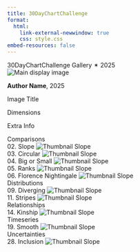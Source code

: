 ```yaml
---
title: 30DayChartChallenge 
format: 
  html:
    link-external-newwindow: true
    css: style.css
embed-resources: false
---
```

```{=html}

<main>
        <div class="page-header">
            <span class="main-title">30<wbr>Day<wbr>Chart<wbr>Challenge</span>
            <span class="sub-title"><span class="gradient-year">Gallery ✴ 2025</span>
        </div>


        <div class="gallery-container">

            <div class="main-image-container">
                <img id="mainImage"
                     src="https://placehold.co/800x600/cccccc/666666?text=Image+1"
                     alt="Main display image"
                     onerror="this.onerror=null; this.src='https://placehold.co/800x600/f87171/ffffff?text=Error+Loading';">
            </div>

            <div id="museumCard" class="museum-card">
                <p><strong id="cardAuthor">Author Name</strong>, 2025</p>
                <p id="cardTitle">Image Title</p>
                <p id="cardDims">Dimensions</p>
                <p id="cardInfo">Extra Info</p>
                <p id="cardLinkParagraph" class="link-paragraph" style="display: none;"> <a id="cardLink" href="#" target="_blank" rel="noopener noreferrer">
                        <span class="material-symbols-outlined">link</span> <span id="cardLinkText">R Code</span>
                    </a>
                </p>
            </div>

            <div class="thumbnail-groups-container">

                <div class="thumbnail-row">
                    <span class="week-label">Comparisons</span>
                    <div class="thumbnail-group-scroll">
                        
                        <div class="thumbnail-item">
                            <span class="title">02. Slope</span>          
                            <img src="https://raw.githubusercontent.com/fazilasadia/30DayChartChallenge/main/2025/Images/02.png"
                                 alt="Thumbnail Slope"
                                 class="thumbnail thumbnail-active" onclick="changeImage(this)"
                                 data-large-src="https://raw.githubusercontent.com/fazilasadia/30DayChartChallenge/main/2025/Images/02.png"
                                 data-author="Fazila Sadia"
                                 data-title="02. Slope"
                                 
                                 data-url="https://raw.githubusercontent.com/fazilasadia/30DayChartChallenge/main/2025/Scripts/02.twb">
                         </div>
                         
                         <div class="thumbnail-item">
                            <span class="title">03. Circular</span>          
                            <img src="https://raw.githubusercontent.com/fazilasadia/30DayChartChallenge/main/2025/Images/03.png"
                                 alt="Thumbnail Slope"
                                 class="thumbnail"
                                 onclick="changeImage(this)"
                                 data-large-src="https://raw.githubusercontent.com/fazilasadia/30DayChartChallenge/main/2025/Images/03.png"
                                 data-author="Fazila Sadia"
                                 data-title="03. Circular"
                                 data-url="https://raw.githubusercontent.com/fazilasadia/30DayChartChallenge/main/2025/Scripts/03.R">
                         </div>
                         
                         <div class="thumbnail-item">
                            <span class="title">04. Big or Small</span>          
                            <img src="https://raw.githubusercontent.com/fazilasadia/30DayChartChallenge/main/2025/Images/04.png"
                                 alt="Thumbnail Slope"
                                 class="thumbnail"
                                 onclick="changeImage(this)"
                                 data-large-src="https://raw.githubusercontent.com/fazilasadia/30DayChartChallenge/main/2025/Images/04.png"
                                 data-author="Fazila Sadia"
                                 data-title="04. Big or SMall"
                                 data-url="https://raw.githubusercontent.com/fazilasadia/30DayChartChallenge/main/2025/Scripts/04.R">
                         </div>
                         
                         <div class="thumbnail-item">
                            <span class="title">05. Ranks</span>          
                            <img src="https://raw.githubusercontent.com/fazilasadia/30DayChartChallenge/main/2025/Images/05.png"
                                 alt="Thumbnail Slope"
                                 class="thumbnail"
                                 onclick="changeImage(this)"
                                 data-large-src="https://raw.githubusercontent.com/fazilasadia/30DayChartChallenge/main/2025/Images/05.png"
                                 data-author="Fazila Sadia"
                                 data-title="05. Ranking"
                                 data-url="https://raw.githubusercontent.com/fazilasadia/30DayChartChallenge/main/2025/Scripts/05.R">
                         </div>
                         
                         <div class="thumbnail-item">
                            <span class="title">06. Florence Nightingale</span>          
                            <img src="https://raw.githubusercontent.com/fazilasadia/30DayChartChallenge/main/2025/Images/06.png"
                                 alt="Thumbnail Slope"
                                 class="thumbnail"
                                 onclick="changeImage(this)"
                                 data-large-src="https://raw.githubusercontent.com/fazilasadia/30DayChartChallenge/main/2025/Images/06.png"
                                 data-author="Fazila Sadia"
                                 data-title="06. Florence Nightingale"
                                 data-url="https://raw.githubusercontent.com/fazilasadia/30DayChartChallenge/main/2025/Scripts/06.R">
                         </div>

       </div>
                  </div>

<div class="thumbnail-row">
                    <span class="week-label">Distributions</span>
                    <div class="thumbnail-group-scroll">
                        
                        <div class="thumbnail-item">
                            <span class="title">09. Diverging</span>          
                            <img src="https://raw.githubusercontent.com/fazilasadia/30DayChartChallenge/main/2025/Images/09.png"
                                 alt="Thumbnail Slope"
                                 class="thumbnail thumbnail-active" onclick="changeImage(this)"
                                 data-large-src="https://raw.githubusercontent.com/fazilasadia/30DayChartChallenge/main/2025/Images/09.png"
                                 data-author="Fazila Sadia"
                                 data-title="09. Diverging"
                                 
                                 data-url="https://raw.githubusercontent.com/fazilasadia/30DayChartChallenge/main/2025/Scripts/09.R">
                         </div>    
                         
                         
                         <div class="thumbnail-item">
                            <span class="title">11. Stripes</span>          
                            <img src="https://raw.githubusercontent.com/fazilasadia/30DayChartChallenge/main/2025/Images/11.png"
                                 alt="Thumbnail Slope"
                                 class="thumbnail thumbnail-active" onclick="changeImage(this)"
                                 data-large-src="https://raw.githubusercontent.com/fazilasadia/30DayChartChallenge/main/2025/Images/11.png"
                                 data-author="Fazila Sadia"
                                 data-title="11. Stripes"
                                 
                                 data-url="https://raw.githubusercontent.com/fazilasadia/30DayChartChallenge/main/2025/Scripts/11.R">
                         </div>    
       
       
       
       
       
       </div>
                  </div>

<div class="thumbnail-row">
                    <span class="week-label">Relationships</span>
                    <div class="thumbnail-group-scroll">
                        
                        <div class="thumbnail-item">
                            <span class="title">14. Kinship</span>          
                            <img src="https://raw.githubusercontent.com/fazilasadia/30DayChartChallenge/main/2025/Images/14.png"
                                 alt="Thumbnail Slope"
                                 class="thumbnail thumbnail-active" onclick="changeImage(this)"
                                 data-large-src="https://raw.githubusercontent.com/fazilasadia/30DayChartChallenge/main/2025/Images/14.png"
                                 data-author="Fazila Sadia"
                                 data-title="14. Kinship"
                                 
                                 data-url="https://raw.githubusercontent.com/fazilasadia/30DayChartChallenge/main/2025/Scripts/14.R">
                         </div>    
           
           
            
       </div>
                  </div>

<div class="thumbnail-row">
                    <span class="week-label">Timeseries</span>
                    <div class="thumbnail-group-scroll">              
                         
                         <div class="thumbnail-item">
                            <span class="title">19. Smooth</span>          
                            <img src="https://raw.githubusercontent.com/fazilasadia/30DayChartChallenge/main/2025/Images/19.png"
                                 alt="Thumbnail Slope"
                                 class="thumbnail thumbnail-active" onclick="changeImage(this)"
                                 data-large-src="https://raw.githubusercontent.com/fazilasadia/30DayChartChallenge/main/2025/Images/19.png"
                                 data-author="Fazila Sadia"
                                 data-title="19. Smooth"
                                 
                                 data-url="https://raw.githubusercontent.com/fazilasadia/30DayChartChallenge/main/2025/Scripts/19.R">
                         </div>    
                         
                         
                        
                        </div>
                  </div>

<div class="thumbnail-row">
                    <span class="week-label">Uncertainties</span>
                    <div class="thumbnail-group-scroll">              
                         
                         <div class="thumbnail-item">
                            <span class="title">28. Inclusion</span>          
                            <img src="https://raw.githubusercontent.com/fazilasadia/30DayChartChallenge/main/2025/Images/28.png"
                                 alt="Thumbnail Slope"
                                 class="thumbnail thumbnail-active" onclick="changeImage(this)"
                                 data-large-src="https://raw.githubusercontent.com/fazilasadia/30DayChartChallenge/main/2025/Images/28.png"
                                 data-author="Fazila Sadia"
                                 data-title="28. Inclusion"
                                 
                                 data-url="https://raw.githubusercontent.com/fazilasadia/30DayChartChallenge/main/2025/Scripts/28.R">
                         </div>    
       
                  </div>
                  </div>
                </div>
                </div>
                
                </main>


```